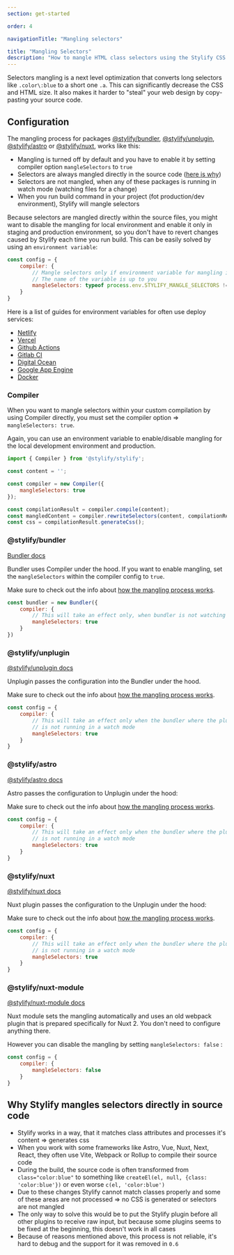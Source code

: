```yaml
---
section: get-started

order: 4

navigationTitle: "Mangling selectors"

title: "Mangling Selectors"
description: "How to mangle HTML class selectors using the Stylify CSS Compiler."
---
```


Selectors mangling is a next level optimization that converts long selectors like `.color\:blue` to a short one `.a`.
This can significantly decrease the CSS and HTML size. It also makes it harder to "steal" your web design by copy-pasting your source code.

## Configuration
The mangling process for packages [@stylify/bundler](/en/docs/bundler), [@stylify/unplugin](/en/docs/unplugin), [@stylify/astro](/en/docs/astro) or [@stylify/nuxt](/en/docs/nuxt), works like this:
- Mangling is turned off by default and you have to enable it by setting compiler option `mangleSelectors` to `true`
- Selectors are always mangled directly in the source code ([here is why](#why-stylify-mangles-selectors-directly-in-source-code))
- Selectors are not mangled, when any of these packages is running in watch mode (watching files for a change)
- When you run build command in your project (fot production/dev environment), Stylify will mangle selectors

Because selectors are mangled directly within the source files, you might want to disable the mangling for local environment and enable it only in staging and production environment, so you don't have to revert changes caused by Stylify each time you run build.
This can be easily solved by using an `environment variable`:

```js
const config = {
	compiler: {
		// Mangle selectors only if environment variable for mangling is set
		// The name of the variable is up to you
		mangleSelectors: typeof process.env.STYLIFY_MANGLE_SELECTORS !== 'undefined'
	}
}
```

Here is a list of guides for environment variables for often use deploy services:
- [Netlify](https://docs.netlify.com/environment-variables/get-started/)
- [Vercel](https://vercel.com/docs/concepts/projects/environment-variables)
- [Github Actions](https://docs.github.com/en/actions/learn-github-actions/variables#defining-environment-variables-for-a-single-workflow)
- [Gitlab CI](https://docs.gitlab.com/ee/ci/variables/#define-a-cicd-variable-in-the-gitlab-ciyml-file)
- [Digital Ocean](https://docs.digitalocean.com/products/app-platform/how-to/use-environment-variables/)
- [Google App Engine](https://cloud.google.com/appengine/docs/standard/reference/app-yaml?tab=node.js#environment_variables)
- [Docker](https://docs.docker.com/compose/environment-variables/set-environment-variables/)

### Compiler

When you want to mangle selectors within your custom compilation by using Compiler directly, you must set the compiler option => `mangleSelectors: true`.

Again, you can use an environment variable to enable/disable mangling for the local development environment and production.

```javascript
import { Compiler } from '@stylify/stylify';

const content = '';

const compiler = new Compiler({
	mangleSelectors: true
});

const compilationResult = compiler.compile(content);
const mangledContent = compiler.rewriteSelectors(content, compilationResult);
const css = compilationResult.generateCss();
```

### @stylify/bundler

[Bundler docs](/en/docs/bundler)

Bundler uses Compiler under the hood. If you want to enable mangling, set the `mangleSelectors` within the compiler config to `true`.

<Note>Make sure to check out the info about [how the mangling process works](/en/docs/get-started/mangling-selectors#configuration).</Note>

```js
const bundler = new Bundler({
	compiler: {
		// This will take an effect only, when bundler is not watching files
		mangleSelectors: true
	}
})
```

### @stylify/unplugin

[@stylify/unplugin docs](/en/docs/unplugin)

Unplugin passes the configuration into the Bundler under the hood.

<Note>Make sure to check out the info about [how the mangling process works](/en/docs/get-started/mangling-selectors#configuration).</Note>

```js
const config = {
	compiler: {
		// This will take an effect only when the bundler where the plugin is used,
		// is not running in a watch mode
		mangleSelectors: true
	}
}
```

### @stylify/astro

[@stylify/astro docs](/en/docs/astro)

Astro passes the configuration to Unplugin under the hood:

<Note>Make sure to check out the info about [how the mangling process works](/en/docs/get-started/mangling-selectors#configuration).</Note>

```js
const config = {
	compiler: {
		// This will take an effect only when the bundler where the plugin is used,
		// is not running in a watch mode
		mangleSelectors: true
	}
}
```

### @stylify/nuxt

[@stylify/nuxt docs](/en/docs/nuxt)

Nuxt plugin passes the configuration to the Unplugin under the hood:

<Note>Make sure to check out the info about [how the mangling process works](/en/docs/get-started/mangling-selectors#configuration).</Note>

```js
const config = {
	compiler: {
		// This will take an effect only when the bundler where the plugin is used,
		// is not running in a watch mode
		mangleSelectors: true
	}
}
```

### @stylify/nuxt-module

[@stylify/nuxt-module docs](/en/docs/nuxt-module)

Nuxt module sets the mangling automatically and uses an old webpack plugin that is prepared specifically for Nuxt 2.
You don't need to configure anything there.

However you can disable the mangling by setting `mangleSelectors: false` :

```js
const config = {
	compiler: {
		mangleSelectors: false
	}
}
```

## Why Stylify mangles selectors directly in source code
- Stylify works in a way, that it matches class attributes and processes it's content => generates css
- When you work with some frameworks like Astro, Vue, Nuxt, Next, React, they often use Vite, Webpack or Rollup to compile their source code
- During the build, the source code is often transformed from `class="color:blue"` to something like `createEl(el, null, {class: 'color:blue'})` or even worse `c(el, 'color:blue')`
- Due to these changes Stylify cannot match classes properly and some of these areas are not processed => no CSS is generated or selectors are not mangled
- The only way to solve this would be to put the Stylify plugin before all other plugins to receive raw input, but because some plugins seems to be fixed at the beginning, this doesn't work in all cases
- Because of reasons mentioned above, this process is not reliable, it's hard to debug and the support for it was removed in `0.6`
